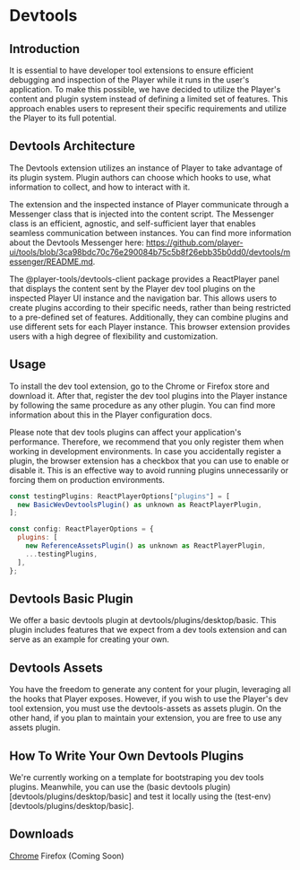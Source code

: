 # Devtools

## Introduction
It is essential to have developer tool extensions to ensure efficient debugging and inspection of the Player while it runs in the user's application. To make this possible, we have decided to utilize the Player's content and plugin system instead of defining a limited set of features. This approach enables users to represent their specific requirements and utilize the Player to its full potential.

## Devtools Architecture
The Devtools extension utilizes an instance of Player to take advantage of its plugin system. Plugin authors can choose which hooks to use, what information to collect, and how to interact with it.

The extension and the inspected instance of Player communicate through a Messenger class that is injected into the content script. The Messenger class is an efficient, agnostic, and self-sufficient layer that enables seamless communication between instances. You can find more information about the Devtools Messenger here: https://github.com/player-ui/tools/blob/3ca98bdc70c76e290084b75c5b8f26ebb35b0dd0/devtools/messenger/README.md.

The @player-tools/devtools-client package provides a ReactPlayer panel that displays the content sent by the Player dev tool plugins on the inspected Player UI instance and the navigation bar. This allows users to create plugins according to their specific needs, rather than being restricted to a pre-defined set of features. Additionally, they can combine plugins and use different sets for each Player instance. This browser extension provides users with a high degree of flexibility and customization.

## Usage
To install the dev tool extension, go to the Chrome or Firefox store and download it. After that, register the dev tool plugins into the Player instance by following the same procedure as any other plugin. You can find more information about this in the Player configuration docs.

Please note that dev tools plugins can affect your application's performance. Therefore, we recommend that you only register them when working in development environments. In case you accidentally register a plugin, the browser extension has a checkbox that you can use to enable or disable it. This is an effective way to avoid running plugins unnecessarily or forcing them on production environments.

```javascript
const testingPlugins: ReactPlayerOptions["plugins"] = [
  new BasicWevDevtoolsPlugin() as unknown as ReactPlayerPlugin,
];

const config: ReactPlayerOptions = {
  plugins: [
    new ReferenceAssetsPlugin() as unknown as ReactPlayerPlugin,
    ...testingPlugins,
  ],
};
```


## Devtools Basic Plugin
We offer a basic devtools plugin at devtools/plugins/desktop/basic. This plugin includes features that we expect from a dev tools extension and can serve as an example for creating your own.


## Devtools Assets
You have the freedom to generate any content for your plugin, leveraging all the hooks that Player exposes. However, if you wish to use the Player's dev tool extension, you must use the devtools-assets as assets plugin. On the other hand, if you plan to maintain your extension, you are free to use any assets plugin.


## How To Write Your Own Devtools Plugins
We're currently working on a template for bootstraping you dev tools plugins. Meanwhile, you can use the (basic devtools plugin)[devtools/plugins/desktop/basic] and test it locally using the (test-env)[devtools/plugins/desktop/basic].


## Downloads
[Chrome](https://chromewebstore.google.com/detail/player-ui-devtools/oookcmbndmalnmacldppblmblakggabo)
Firefox (Coming Soon)